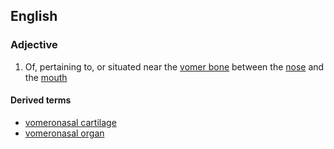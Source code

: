 ==English==

===Adjective===
{{en-adj|-}}

# {{context|anatomy}} Of, pertaining to, or situated near the [[vomer bone]] between the [[nose]] and the [[mouth]]

====Derived terms====
*[[vomeronasal cartilage]]
*[[vomeronasal organ]]